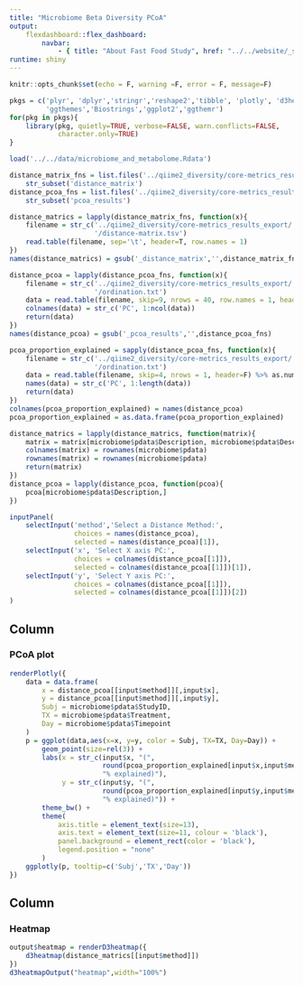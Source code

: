 ```yaml
---
title: "Microbiome Beta Diversity PCoA"
output: 
    flexdashboard::flex_dashboard:
        navbar:
            - { title: "About Fast Food Study", href: "../../website/_site/mcb.html", align: left }
runtime: shiny 
---
```


```r
knitr::opts_chunk$set(echo = F, warning =F, error = F, message=F)
```

```r
pkgs = c('plyr', 'dplyr','stringr','reshape2','tibble', 'plotly', 'd3heatmap',
         'ggthemes','Biostrings','ggplot2','ggthemr')
for(pkg in pkgs){
    library(pkg, quietly=TRUE, verbose=FALSE, warn.conflicts=FALSE, 
            character.only=TRUE)
}
```

```r
load('../../data/microbiome_and_metabolome.Rdata')
```

```r
distance_matrix_fns = list.files('../qiime2_diversity/core-metrics_results_export') %>%
    str_subset('distance_matrix')
distance_pcoa_fns = list.files('../qiime2_diversity/core-metrics_results_export') %>%
    str_subset('pcoa_results')

distance_matrics = lapply(distance_matrix_fns, function(x){
    filename = str_c('../qiime2_diversity/core-metrics_results_export/', x, 
                     '/distance-matrix.tsv')
    read.table(filename, sep='\t', header=T, row.names = 1)
})
names(distance_matrics) = gsub('_distance_matrix','',distance_matrix_fns)

distance_pcoa = lapply(distance_pcoa_fns, function(x){
    filename = str_c('../qiime2_diversity/core-metrics_results_export/', x,
                     '/ordination.txt')
    data = read.table(filename, skip=9, nrows = 40, row.names = 1, header=F)
    colnames(data) = str_c('PC', 1:ncol(data))
    return(data)
})
names(distance_pcoa) = gsub('_pcoa_results','',distance_pcoa_fns)

pcoa_proportion_explained = sapply(distance_pcoa_fns, function(x){
    filename = str_c('../qiime2_diversity/core-metrics_results_export/', x,
                     '/ordination.txt')
    data = read.table(filename, skip=4, nrows = 1, header=F) %>% as.numeric
    names(data) = str_c('PC', 1:length(data))
    return(data)
})
colnames(pcoa_proportion_explained) = names(distance_pcoa)
pcoa_proportion_explained = as.data.frame(pcoa_proportion_explained)
```

```r
distance_matrics = lapply(distance_matrics, function(matrix){
    matrix = matrix[microbiome$pdata$Description, microbiome$pdata$Description]
    colnames(matrix) = rownames(microbiome$pdata)
    rownames(matrix) = rownames(microbiome$pdata)
    return(matrix)
})
distance_pcoa = lapply(distance_pcoa, function(pcoa){
    pcoa[microbiome$pdata$Description,]
})
```

```r
inputPanel(
    selectInput('method','Select a Distance Method:',
                choices = names(distance_pcoa), 
                selected = names(distance_pcoa)[1]),
    selectInput('x', 'Select X axis PC:',
                choices = colnames(distance_pcoa[[1]]),
                selected = colnames(distance_pcoa[[1]])[1]),
    selectInput('y', 'Select Y axis PC:',
                choices = colnames(distance_pcoa[[1]]),
                selected = colnames(distance_pcoa[[1]])[2])
)
```

Column 
-------------------------------------
    
### PCoA plot

```r
renderPlotly({
    data = data.frame(
        x = distance_pcoa[[input$method]][,input$x],
        y = distance_pcoa[[input$method]][,input$y],
        Subj = microbiome$pdata$StudyID,
        TX = microbiome$pdata$Treatment,
        Day = microbiome$pdata$Timepoint
    )
    p = ggplot(data,aes(x=x, y=y, color = Subj, TX=TX, Day=Day)) +
        geom_point(size=rel(3)) +
        labs(x = str_c(input$x, "(", 
                       round(pcoa_proportion_explained[input$x,input$method]*100),
                       "% explained)"), 
             y = str_c(input$y, "(", 
                       round(pcoa_proportion_explained[input$y,input$method]*100),
                       "% explained)")) +
        theme_bw() +
        theme(
            axis.title = element_text(size=13),
            axis.text = element_text(size=11, colour = 'black'),
            panel.background = element_rect(color = 'black'),
            legend.position = "none"
        )
    ggplotly(p, tooltip=c('Subj','TX','Day'))
})
```

Column 
-------------------------------------
    
### Heatmap

```r
output$heatmap = renderD3heatmap({
    d3heatmap(distance_matrics[[input$method]])
}) 
d3heatmapOutput("heatmap",width="100%")
```
